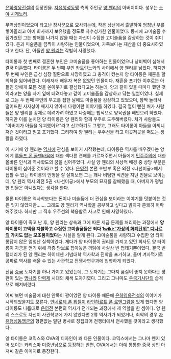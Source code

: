 [[은하영웅전설]]의 등장인물. [[자유행성동맹]] 측의 주인공 [[양 웬리]]의 아버지이다. 성우는 [[소야 시게노리]].

무역상인이었으며 타고난 장사꾼으로 묘사되는데, 작은 상선에서 출발하여 엄청난 부를 쌓아올리고 아예 회사까지 보유했을 정도로 자수성가한 인물이었다. 동시에 고미술품 수집가였던 그는 항해를 나가지 않을 때는 자신이 수집한 고미술품을 감상하는 것이 취미였다. 돈과 미술품을 끔찍이 사랑하는 인물이었으며, 가족보다는 재산을 더 중요시하였다고 한다. 단, 아들인 [[양 웬리]]는 각별히 사랑했다.

타이롱과 첫 번째로 결혼한 부인은 고미술품을 좋아하는 인물이었으나 낭비벽이 심해서 결국 이혼했다. 타이롱은 두 번째 부인 카트린느와의 사이에서 양 웬리를 낳았다. 하지만 두 번째 부인은 급성 심장 질환으로 사망하였고 그 충격이 컸는지 양 타이롱은 재혼을 할 의욕을 잃어버렸다. 이래저래 배우자 복은 없었던 인물이다.
재혼을 포기한 이후로는 아들인 양에게 모든 것을 쏟아붓기로 결심했다고는 하는데, 양과 같이 있을 때마다 했던 것이라고는 양을 자기 옆에 데려다놓고 같이 고미술품을 감상하고 닦는 일뿐이었다. 실제로 그는 두 번째 부인의 부고를 접한 날에도 미술품을 감상하고 있었으며, 깜짝 놀라서 떨어뜨린 사자상이 깨지지 않아서 다행이란 이야기를 하였다. 결국 열이 뻗힌 처가 사람들은 양 웬리를 강제로 데려가려 하였고 나중에는 법적으로 양육권을 빼앗으려 하였다. 하지만 이를 눈치챈 양 타이롱은 양 웬리와 함께 우주로 도주해버렸다. 처가 사람들도 "아버지가 아들을 유괴했어요"라고 신고하기도 그렇고, 그래도 타이롱이 아들을 아끼니 저런 것이라고 믿고 포기했다. 그리하여 양 웬리는 우주선을 타고 이곳저곳을 떠도는 생활을 하였다.

이 시기에 양 웬리는 [[역사]]에 관심을 보이기 시작했는데, 타이롱은 역사를 배우겠다는 양에게 [[루돌프 폰 골덴바움]]에 대한 색다른 견해를 가르쳐주면서 아들에게 [[민주주의]]에 대한 올바른 인식과 역사학도의 꿈을 심어주었다. 사실 양 웬리의 사상적 배경 중 상당 부분은 타이롱이 심어준 것이라고 할 수 있다. [[은영전]] 본편 초반부 혹은 외전 <나선미궁>에서 접할 수 있는 타이롱의 언행을 잘 살펴보면 그는 꽤나 비범한 식견을 지닌 인물로 보이는데, 양 웬리 역시 외전 5권 <나선미궁>에서 부모의 묘지를 참배했을 때, 아버지가 평범한 인물은 아니었다는 생각을 한다.

물론 타이롱은 역사학보다는 돈이나 미술품에 더 관심을 보이라는 이야기를 덧붙이는 것은 잊지 않았지만……. 그래도 양 웬리가 역사학을 공부하고 싶다고 밝히자 흔쾌히 허락해주었다. 하지만 그 직후 우주선의 핵융합로 사고로 인해 사망하였다.

양 타이롱이 죽고 난 후, 양 웬리는 상속과 그에 따른 세금 문제를 처리하는 과정에서 '''양 타이롱이 고액을 지불하고 수집한 고미술품들은 죄다 1[[wiki:"가상의 화폐단위" 디나르]]의 가치도 없는 모조품이었다'''는 사실을 알게 된다. 고미술품을 사랑하고 수집한 양 타이롱답지 않은 엄청난 실책이었다. 게다가 양 타이롱이 권리를 가지고 있던 회사도 양 타이롱이 자금을 얻기 위해 각종 담보로 잡아놓은 까닭에 사실상 빈 껍데기뿐이었다. 결국 빈털터리가 된 양 웬리는 하이네센 기념대학 역사학과 진학을 포기하고, 울며 겨자먹기로 공짜로 역사를 배울 수 있는 사관학교 전쟁사연구과에 입학하게 되었다. 

진품 [[중국]] 도자기를 하나 가지고 있었는데, 그 도자기는 그다지 품질이 좋지 못하다는 평판이 있는 [[명나라]] [[만력제]] 시대의 채색 도자기였다. 그리고 그나마도 [[우국기사단]]의 습격으로 깨져버렸다.

어찌 보면 미술품에 대한 안목이 꽝이었던 양 타이롱 때문에 [[은하영웅전설]]의 이야기가 시작되었을지도 모른다. [[안네로제 폰 뮈젤]]이 [[라인하르트 폰 로엔그람]]을 있게 했다면 양 타이롱도 나름대로 [[은영전]] 본편의 역사가 전개되는 과정에서 제 역할을 한 셈이다. 양 웬리 스스로도 자신이 사관학교에 가지 않았다면 2류 역사가가 되었거나, 최악의 경우 [[자유행성동맹군]]의 형편없는 말단 병사로 징집되어 전쟁터에서 전사했을 것이라고 생각했다.

양 타이롱은 코믹스와 OVA의 디자인이 꽤 다른 인물이다. 코믹스에서는 그나마 왠지 있어 보이는 카리스마 미중년남으로 등장하는 반면, OVA에서는 아예 통통한 [[중국]] 상인 아저씨 같은 이미지로 등장한다.

